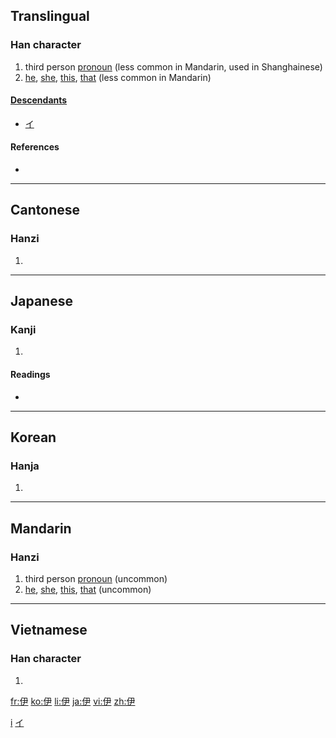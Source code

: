 ==Translingual==

===Han character===
{{Han char|rn=9|rad=人|as=04|sn=6|four=2725<sub>7</sub>|canj=人尸大 (OSK)}}

# third person [[pronoun]] (less common in Mandarin, used in Shanghainese)
# [[he]], [[she]], [[this]], [[that]] (less common in Mandarin)

====[[Descendant]]s====
* [[イ]]

====References====
* {{Han ref|kx=0095.150|dkj=00432|dj=0202.010|hdz=10126.090|uh=4F0A|ud=20234|bh=A5EC|bd=42476}}

[[Category:Han characters from which kana were derived|i]]
[[Category:Han characters from which katakana were derived|イ]]

----

==Cantonese==

===Hanzi===
{{yue-hanzi|jyut=|y=yi1}}

# {{defn|Cantonese|sort=人04}}

----

==Japanese==

===Kanji===
{{ja-kanji|grade=|rs=人04}}

# {{defn|Japanese}}

====Readings====
* {{ja-readings|on=[[い]] (i)|kun=[[これ]] (kore), [[かれ]] (kare), [[ただ]] (tada)}}

----

==Korean==

===Hanja===
{{ko-hanja|hangeul=이|rv=i|mr=i}}

# {{defn|Korean|sort=人04}}

----

==Mandarin==

===Hanzi===
{{cmn-hanzi|pin=[[yī]] ([[yi1]])|wg=i<sup>1</sup>}}

# third person [[pronoun]] (uncommon)
# [[he]], [[she]], [[this]], [[that]] (uncommon)

----

==Vietnamese==

===Han character===
{{vi-hantu|[[y]], [[ì]]|rs=人04}}

# {{defn|Vietnamese|sort=人04}}

[[fr:伊]]
[[ko:伊]]
[[li:伊]]
[[ja:伊]]
[[vi:伊]]
[[zh:伊]]
